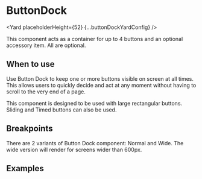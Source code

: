 <!--
Copyright (c) Uber Technologies, Inc.

This source code is licensed under the MIT license found in the
LICENSE file in the root directory of this source tree.
-->






# ButtonDock

<Yard placeholderHeight={52} {...buttonDockYardConfig} />

This component acts as a container for up to 4 buttons and an optional accessory item. All are optional.

## When to use

Use Button Dock to keep one or more buttons visible on screen at all times. This allows users to quickly decide and act at any moment without having to scroll to the very end of a page.

This component is designed to be used with large rectangular buttons. Sliding and Timed buttons can also be used.

## Breakpoints

There are 2 variants of Button Dock component: Normal and Wide. The wide version will render for screens wider than 600px.

## Examples

<Example title="Basic" path="button-dock/basic.tsx">
  <Basic />
</Example>

<Exports component={ButtonDockExports} title="Button Dock exports" path="baseui/button-dock" />
